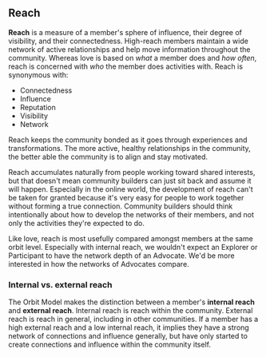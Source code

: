 ## Reach

**Reach** is a measure of a member's sphere of influence, their degree of
visibility, and their connectedness.
High-reach members maintain a wide network of
active relationships and help move information throughout the community.
Whereas love is based on _what_ a member does and _how often_, reach is
concerned with _who_ the member does activities with. Reach is synonymous with:

- Connectedness
- Influence
- Reputation
- Visibility
- Network

Reach keeps the community bonded as it goes through experiences and transformations.
The more active, healthy relationships in the community, the better able the
community is to align and stay motivated.

Reach accumulates naturally from people working toward shared interests, but that
doesn't mean community builders can just sit back and assume it will happen.
Especially in the online world, the development of reach can't be taken for granted
because it's very easy for people to work together without forming a true connection.
Community builders should think intentionally about how to develop the networks of
their members, and not only the activities they're expected to do.

Like love, reach is most usefully compared amongst members at the same orbit level.
Especially with internal reach, we wouldn't expect an Explorer or Participant to
have the network depth of an Advocate. We'd be more interested in how the
networks of Advocates compare.

### Internal vs. external reach

The Orbit Model makes the distinction between a member's **internal reach** and
**external reach**. Internal reach is reach within the community. External reach is
reach in general, including in other communities. If a member has a high external
reach and a low internal reach, it implies they have a strong network of connections
and influence generally, but have only started to create connections and influence
within the community itself.
